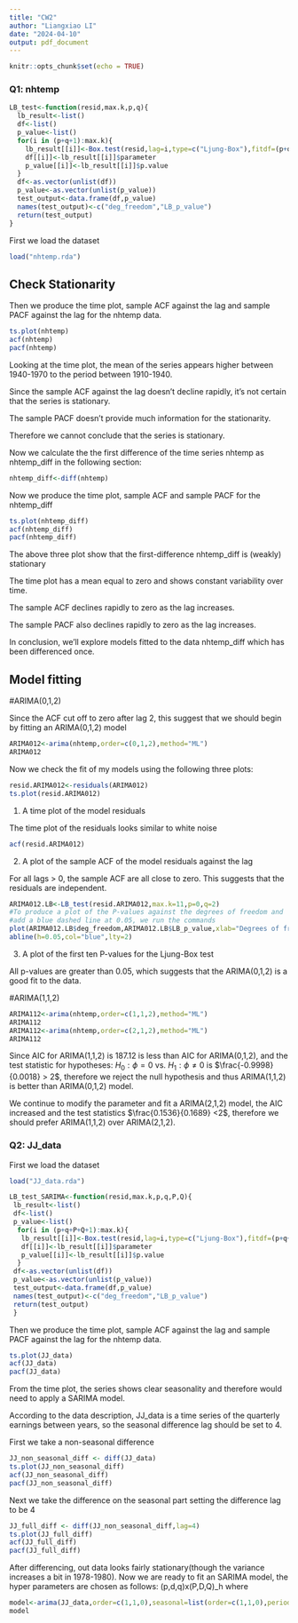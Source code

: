 ```yaml
---
title: "CW2"
author: "Liangxiao LI"
date: "2024-04-10"
output: pdf_document
---
```


```r
knitr::opts_chunk$set(echo = TRUE)
```

### Q1: nhtemp

```r
LB_test<-function(resid,max.k,p,q){
  lb_result<-list()
  df<-list()
  p_value<-list()
  for(i in (p+q+1):max.k){
    lb_result[[i]]<-Box.test(resid,lag=i,type=c("Ljung-Box"),fitdf=(p+q))
    df[[i]]<-lb_result[[i]]$parameter
    p_value[[i]]<-lb_result[[i]]$p.value
  }
  df<-as.vector(unlist(df))
  p_value<-as.vector(unlist(p_value))
  test_output<-data.frame(df,p_value)
  names(test_output)<-c("deg_freedom","LB_p_value")
  return(test_output)
}
```

First we load the dataset

```r
load("nhtemp.rda")
```

## Check Stationarity

Then we produce the time plot, sample ACF against the lag and sample PACF against the lag for the nhtemp data.

```r
ts.plot(nhtemp)
acf(nhtemp)
pacf(nhtemp)
```

Looking at the time plot, the mean of the series appears higher between 1940-1970 to the period between 1910-1940.

Since the sample ACF against the lag doesn't decline rapidly, it's not certain that the series is stationary.

The sample PACF doesn't provide much information for the stationarity.

Therefore we cannot conclude that the series is stationary.

Now we calculate the the first difference of the time series nhtemp as nhtemp_diff in the following section:

```r
nhtemp_diff<-diff(nhtemp)
```

Now we produce the time plot, sample ACF and sample PACF for the nhtemp_diff

```r
ts.plot(nhtemp_diff)
acf(nhtemp_diff)
pacf(nhtemp_diff)
```

The above three plot show that the first-difference nhtemp_diff is (weakly) stationary

The time plot has a mean equal to zero and shows constant variability over time.

The sample ACF declines rapidly to zero as the lag increases.

The sample PACF also declines rapidly to zero as the lag increases.

In conclusion, we'll explore models fitted to the data nhtemp_diff which has been differenced once.

## Model fitting

#ARIMA(0,1,2)

Since the ACF cut off to zero after lag 2, this suggest that we should begin by fitting an ARIMA(0,1,2) model

```r
ARIMA012<-arima(nhtemp,order=c(0,1,2),method="ML")
ARIMA012
```

Now we check the fit of my models using the following three plots:

```r
resid.ARIMA012<-residuals(ARIMA012)
ts.plot(resid.ARIMA012)
```

1) A time plot of the model residuals

The time plot of the residuals looks similar to white noise

```r
acf(resid.ARIMA012)
```

2) A plot of the sample ACF of the model residuals against the lag

For all lags > 0, the sample ACF are all close to zero. This suggests that the residuals are independent.

```r
ARIMA012.LB<-LB_test(resid.ARIMA012,max.k=11,p=0,q=2)
#To produce a plot of the P-values against the degrees of freedom and
#add a blue dashed line at 0.05, we run the commands
plot(ARIMA012.LB$deg_freedom,ARIMA012.LB$LB_p_value,xlab="Degrees of freedom",ylab="P-value",main="Ljung-Box test P-values",ylim=c(0,1))
abline(h=0.05,col="blue",lty=2)
```

3) A plot of the first ten P-values for the Ljung-Box test

All p-values are greater than 0.05, which suggests that the ARIMA(0,1,2) is a good fit to the data.

#ARIMA(1,1,2)

```r
ARIMA112<-arima(nhtemp,order=c(1,1,2),method="ML")
ARIMA112
ARIMA112<-arima(nhtemp,order=c(2,1,2),method="ML")
ARIMA112
```

Since AIC for ARIMA(1,1,2) is 187.12 is less than AIC for ARIMA(0,1,2), and the test statistic for hypotheses: $H_0 : \phi = 0$ vs. $H_1: \phi \ne 0$ is $\frac{-0.9998}{0.0018} > 2$, therefore we reject the null hypothesis and thus ARIMA(1,1,2) is better than ARIMA(0,1,2) model.

We continue to modify the parameter and fit a ARIMA(2,1,2) model, the AIC increased and the test statistics $\frac{0.1536}{0.1689} <2$, therefore we should prefer ARIMA(1,1,2) over ARIMA(2,1,2).

### Q2: JJ_data

First we load the dataset

```r
load("JJ_data.rda")
```

```r
LB_test_SARIMA<-function(resid,max.k,p,q,P,Q){
 lb_result<-list()
 df<-list()
 p_value<-list()
  for(i in (p+q+P+Q+1):max.k){
   lb_result[[i]]<-Box.test(resid,lag=i,type=c("Ljung-Box"),fitdf=(p+q+P+Q))
   df[[i]]<-lb_result[[i]]$parameter
   p_value[[i]]<-lb_result[[i]]$p.value
  }
 df<-as.vector(unlist(df))
 p_value<-as.vector(unlist(p_value))
 test_output<-data.frame(df,p_value)
 names(test_output)<-c("deg_freedom","LB_p_value")
 return(test_output)
 }
```

Then we produce the time plot, sample ACF against the lag and sample PACF against the lag for the nhtemp data.

```r
ts.plot(JJ_data)
acf(JJ_data)
pacf(JJ_data)
```

From the time plot, the series shows clear seasonality and therefore would need to apply a SARIMA model.

According to the data description, JJ_data is a time series of the quarterly earnings between years, so the seasonal difference lag should be set to 4.

First we take a non-seasonal difference

```r
JJ_non_seasonal_diff <- diff(JJ_data)
ts.plot(JJ_non_seasonal_diff)
acf(JJ_non_seasonal_diff)
pacf(JJ_non_seasonal_diff)
```

Next we take the difference on the seasonal part setting the difference lag to be 4

```r
JJ_full_diff <- diff(JJ_non_seasonal_diff,lag=4)
ts.plot(JJ_full_diff)
acf(JJ_full_diff)
pacf(JJ_full_diff)
```

After differencing, out data looks fairly stationary(though the variance increases a bit in 1978-1980). Now we are ready to fit an SARIMA model, the hyper parameters are chosen as follows: (p,d,q)x(P,D,Q)_h where 

```r
model<-arima(JJ_data,order=c(1,1,0),seasonal=list(order=c(1,1,0),period=4),method="ML")
model
```



